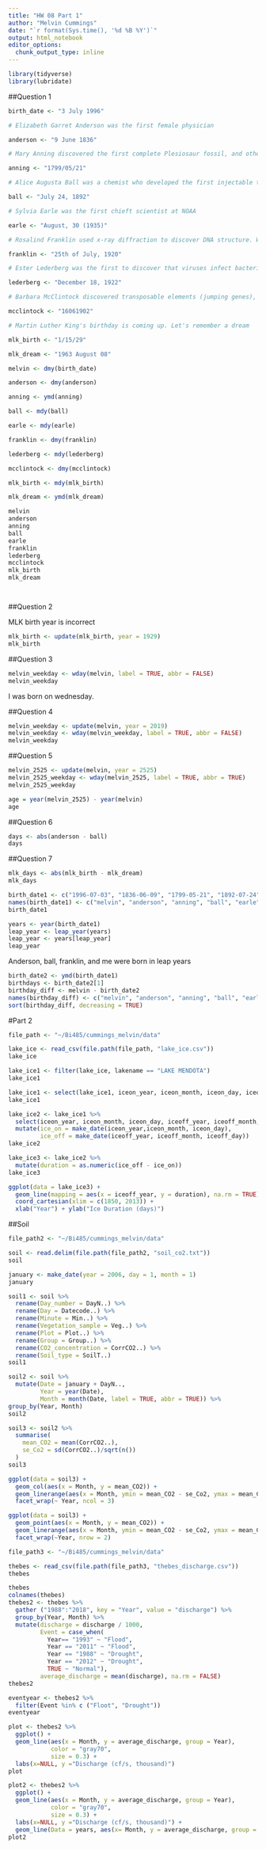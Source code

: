 ```yaml
---
title: "HW 08 Part 1"
author: "Melvin Cummings"
date: "`r format(Sys.time(), '%d %B %Y')`"
output: html_notebook
editor_options: 
  chunk_output_type: inline
---
```


```r
library(tidyverse)
library(lubridate)

```

##Question 1
```r
birth_date <- "3 July 1996"

# Elizabeth Garret Anderson was the first female physician

anderson <- "9 June 1836"

# Mary Anning discovered the first complete Plesiosaur fossil, and other important Jurassic fossils

anning <- "1799/05/21"

# Alice Augusta Ball was a chemist who developed the first injectable treatment for leprosy.

ball <- "July 24, 1892"

# Sylvia Earle was the first chieft scientist at NOAA

earle <- "August, 30 (1935)"

# Rosalind Franklin used x-ray diffraction to discover DNA structure. Watson and Crick claimed credit.

franklin <- "25th of July, 1920"

# Ester Lederberg was the first to discover that viruses infect bacteria. Led to discovery of lambda bacteriophage

lederberg <- "December 18, 1922"

# Barbara McClintock discovered transposable elements (jumping genes), and developed staining techniques to study chromosomes

mcclintock <- "16061902"

# Martin Luther King's birthday is coming up. Let's remember a dream

mlk_birth <- "1/15/29"

mlk_dream <- "1963 August 08"

```

```r
melvin <- dmy(birth_date)

anderson <- dmy(anderson)

anning <- ymd(anning)

ball <- mdy(ball)

earle <- mdy(earle)

franklin <- dmy(franklin)

lederberg <- mdy(lederberg)

mcclintock <- dmy(mcclintock)

mlk_birth <- mdy(mlk_birth)

mlk_dream <- ymd(mlk_dream)

melvin
anderson
anning
ball
earle
franklin
lederberg
mcclintock
mlk_birth
mlk_dream




```

##Question 2

MLK birth year is incorrect

```r
mlk_birth <- update(mlk_birth, year = 1929)
mlk_birth
```

##Question 3

```r
melvin_weekday <- wday(melvin, label = TRUE, abbr = FALSE)
melvin_weekday
```
I was born on wednesday.

##Question 4

```r
melvin_weekday <- update(melvin, year = 2019)
melvin_weekday <- wday(melvin_weekday, label = TRUE, abbr = FALSE)
melvin_weekday
```

##Question 5

```r
melvin_2525 <- update(melvin, year = 2525)
melvin_2525_weekday <- wday(melvin_2525, label = TRUE, abbr = TRUE)
melvin_2525_weekday
```

```r
age = year(melvin_2525) - year(melvin)
age
```

##Question 6

```r
days <- abs(anderson - ball)
days
```

##Question 7

```r
mlk_days <- abs(mlk_birth - mlk_dream)
mlk_days
```



```r
birth_date1 <- c("1996-07-03", "1836-06-09", "1799-05-21", "1892-07-24", "1935-08-30", "1920-07-25", "1922-12-18", "1902-06-16", "1929-01-15")
names(birth_date1) <- c("melvin", "anderson", "anning", "ball", "earle", "franklin", "lederberg", "mcclintock", "mlk_birth")
birth_date1
```

```r
years <- year(birth_date1)
leap_year <- leap_year(years)
leap_year <- years[leap_year]
leap_year
```

Anderson, ball, franklin, and me were born in leap years

```r
birth_date2 <- ymd(birth_date1)
birthdays <- birth_date2[1]
birthday_diff <- melvin - birth_date2
names(birthday_diff) <- c("melvin", "anderson", "anning", "ball", "earle", "franklin", "lederberg", "mcclintock", "mlk")
sort(birthday_diff, decreasing = TRUE)
```

#Part 2

```r
file_path <- "~/Bi485/cummings_melvin/data"

lake_ice <- read_csv(file.path(file_path, "lake_ice.csv"))
lake_ice
```

```r
lake_ice1 <- filter(lake_ice, lakename == "LAKE MENDOTA")
lake_ice1
```

```r
lake_ice1 <- select(lake_ice1, iceon_year, iceon_month, iceon_day, iceoff_year, iceoff_month, iceoff_day)
lake_ice1
```

```r
lake_ice2 <- lake_ice1 %>% 
  select(iceon_year, iceon_month, iceon_day, iceoff_year, iceoff_month, iceoff_day) %>% 
  mutate(ice_on = make_date(iceon_year,iceon_month, iceon_day),
         ice_off = make_date(iceoff_year, iceoff_month, iceoff_day))
lake_ice2

```

```r
lake_ice3 <- lake_ice2 %>% 
  mutate(duration = as.numeric(ice_off - ice_on))
lake_ice3
```

```r
ggplot(data = lake_ice3) +
  geom_line(mapping = aes(x = iceoff_year, y = duration), na.rm = TRUE) +
  coord_cartesian(xlim = c(1850, 2013)) +
  xlab("Year") + ylab("Ice Duration (days)")
```

##Soil 

```r
file_path2 <- "~/Bi485/cummings_melvin/data"

soil <- read.delim(file.path(file_path2, "soil_co2.txt"))
soil
```

```r
january <- make_date(year = 2006, day = 1, month = 1)
january
```

```r
soil1 <- soil %>% 
  rename(Day_number = DayN..) %>% 
  rename(Day = Datecode..) %>% 
  rename(Minute = Min..) %>% 
  rename(Vegetation_sample = Veg..) %>% 
  rename(Plot = Plot..) %>% 
  rename(Group = Group..) %>%
  rename(CO2_concentration = CorrCO2..) %>%
  rename(Soil_type = SoilT..)
soil1
```


```r
soil2 <- soil %>% 
  mutate(Date = january + DayN..,
         Year = year(Date),
         Month = month(Date, label = TRUE, abbr = TRUE)) %>% 
group_by(Year, Month)
soil2
```


```r
soil3 <- soil2 %>%
  summarise(
    mean_CO2 = mean(CorrCO2..),
    se_Co2 = sd(CorrCO2..)/sqrt(n())
  )
soil3
```

```r
ggplot(data = soil3) +
  geom_col(aes(x = Month, y = mean_CO2)) +
  geom_linerange(aes(x = Month, ymin = mean_CO2 - se_Co2, ymax = mean_CO2 + se_Co2)) +
  facet_wrap(~ Year, ncol = 3)
```

```r
ggplot(data = soil3) +
  geom_point(aes(x = Month, y = mean_CO2)) +
  geom_linerange(aes(x = Month, ymin = mean_CO2 - se_Co2, ymax = mean_CO2 + se_Co2)) +
  facet_wrap(~Year, nrow = 2)
```


```r
file_path3 <- "~/Bi485/cummings_melvin/data"

thebes <- read_csv(file.path(file_path3, "thebes_discharge.csv"))
thebes
```

```r
thebes
colnames(thebes)
thebes2 <- thebes %>%
  gather ("1988":"2018", key = "Year", value = "discharge") %>% 
  group_by(Year, Month) %>% 
  mutate(discharge = discharge / 1000,
         Event = case_when(
           Year== "1993" ~ "Flood",
           Year == "2011" ~ "Flood",
           Year == "1988" ~ "Drought",
           Year == "2012" ~ "Drought",
           TRUE ~ "Normal"),
         average_discharge = mean(discharge), na.rm = FALSE)
thebes2
```

```r
eventyear <- thebes2 %>% 
  filter(Event %in% c ("Floot", "Drought"))
eventyear
```

```r
plot <- thebes2 %>% 
  ggplot() +
  geom_line(aes(x = Month, y = average_discharge, group = Year),
            color = "gray70",
            size = 0.3) + 
  labs(x=NULL, y ="Discharge (cf/s, thousand)")
plot
```

```r
plot2 <- thebes2 %>% 
  ggplot() +
  geom_line(aes(x = Month, y = average_discharge, group = Year),
            color = "gray70",
            size = 0.3) + 
  labs(x=NULL, y ="Discharge (cf/s, thousand)") +
  geom_line(Data = years, aes(x= Month, y = average_discharge, group = Year, color = Event))
plot2
```









